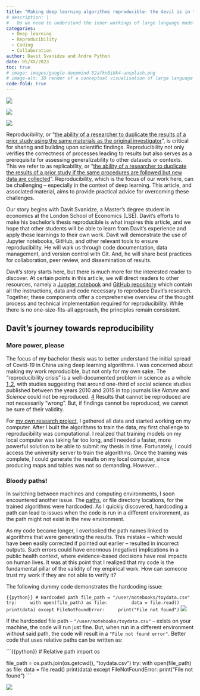 ```yaml
---
title: "Making deep learning algorithms reproducible: the devil is in the detail"
# description: |
#   Do we need to understand the inner workings of large language models before we use them? Or, is it enough to simply teach people to recognise that model outputs can't always be relied upon, and that some use cases are better than others? Members of the Royal Statistical Society’s Data Science and AI Section discuss these and other questions in part two of our Q&A.        
categories:
  - Deep learning
  - Reproducibility
  - Coding
  - Collaboration
author: Davit Svanidze and Andre Python
date: 05/XX/2023
toc: true
# image: images/google-deepmind-52afknBiUk4-unsplash.png
# image-alt: 3D render of a conceptual visualisation of large language models by artist Tim West. Photo by Google DeepMind on Unsplash.
code-fold: true
---
```

:::{layout-ncol=3}
![](images/header-1.png)

![](images/header-2.png)

![](images/header-3.jpg)
:::

Reproducibility, or “[the ability of a researcher to duplicate the results of a prior study using the same materials as the original investigator](https://www.nsf.gov/sbe/AC_Materials/SBE_Robust_and_Reliable_Research_Report.pdf)”, is critical for sharing and building upon scientific findings. Reproducibility not only verifies the correctness of processes leading to results but also serves as a prerequisite for assessing generalizability to other datasets or contexts. This we refer to as replicability, or “[the ability of a researcher to duplicate the results of a prior study if the same procedures are followed but new data are collected](https://www.nsf.gov/sbe/AC_Materials/SBE_Robust_and_Reliable_Research_Report.pdf)”. Reproducibility, which is the focus of our work here, can be challenging -- especially in the context of deep learning. This article, and associated material, aims to provide practical advice for overcoming these challenges. 

Our story begins with Davit Svanidze, a Master's degree student in economics at the London School of Economics (LSE). Davit's efforts to make his bachelor's thesis reproducible is what inspires this article, and we hope that other students will be able to learn from Davit's experience and apply those learnings to their own work. Davit will demonstrate the use of Jupyter notebooks, GitHub, and other relevant tools to ensure reproducibility. He will walk us through code documentation, data management, and version control with Git. And, he will share best practices for collaboration, peer review, and dissemination of results.

Davit's story starts here, but there is much more for the interested reader to discover. At certain points in this article, we will direct readers to other resources, namely a [Jupyter notebook](http://c100-159.cloud.gwdg.de:9009/lab/workspaces/auto-8/tree/notebooks/main.ipynb) and [GitHub repository](https://github.com/dsvanidze/replicability) which contain all the instructions, data and code necessary to reproduce Davit's research. Together, these components offer a comprehensive overview of the thought process and technical implementation required for reproducibility. While there is no one-size-fits-all approach, the principles remain consistent.

## Davit’s journey towards reproducibility
### More power, please

The focus of my bachelor thesis was to better understand the initial spread of Covid-19 in China using deep learning algorithms. I was concerned about making my work reproducible, but not only for my own sake. The "reproducibility crisis" is a well-documented problem in science as a whole [1, 2](link), with studies suggesting that around one-third of social science studies published between the years 2010 and 2015 in top journals like *Nature* and *Science* could not be reproduced. [4](link) Results that cannot be reproduced are not necessarily “wrong”. But, if findings cannot be reproduced, we cannot be sure of their validity.

For [my own research project](http://c100-159.cloud.gwdg.de:9009/lab/workspaces/auto-G/tree/notebooks/main.ipynb), I gathered all data and started working on my computer. After I built the algorithms to train the data, my first challenge to reproducibility was computational. I realized that training models on my local computer was taking far too long, and I needed a faster, more powerful solution to be able to submit my thesis in time. Fortunately, I could access the university server to train the algorithms. Once the training was complete, I could generate the results on my local computer, since producing maps and tables was not so demanding. However...

### Bloody paths!
In switching between machines and computing environments, I soon encountered another issue. The [paths](https://en.wikipedia.org/wiki/Path_(computing)), or file directory locations, for the trained algorithms were hardcoded. As I quickly discovered, hardcoding a path can lead to issues when the code is run in a different environment, as the path might not exist in the new environment.

As my code became longer, I overlooked the path names linked to algorithms that were generating the results. This mistake -- which would have been easily corrected if pointed out earlier -- resulted in incorrect outputs. Such errors could have enormous (negative) implications in a public health context, where evidence-based decisions have real impacts on human lives. It was at this point that I realized that my code is the fundamental pillar of the validity of my empirical work. How can someone trust my work if they are not able to verify it?

The following dummy code demonstrates the hardcoding issue:

```{{python}}
# Hardcoded path
file_path = "/user/notebooks/toydata.csv"
try:
    with open(file_path) as file:
        data = file.read()
        print(data)
except FileNotFoundError:
    print("File not found")
```
![](images/hardcoded-paths-1.gif)

If the hardcoded file path -- `"/user/notebooks/toydata.csv"` -- exists on your machine, the code will run just fine. But, when run in a different environment without said path, the code will result in a `"File not found error"`. Better code that uses relative paths can be written as:

```{{python}}
# Relative path
import os

file_path = os.path.join(os.getcwd(), "toydata.csv")
try:
    with open(file_path) as file:
        data = file.read()
        print(data)
except FileNotFoundError:
    print("File not found")
```

![](images/hardcoded-paths-2.gif)

